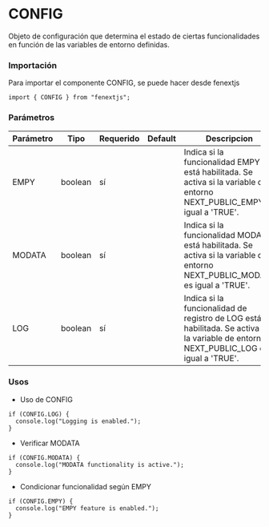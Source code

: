 # CONFIG

Objeto de configuración que determina el estado de ciertas funcionalidades en función de las variables de entorno definidas.

### Importación

Para importar el componente CONFIG, se puede hacer desde fenextjs

```tsx copy
import { CONFIG } from "fenextjs";
```

### Parámetros

| Parámetro | Tipo    | Requerido | Default | Descripcion                                                                                                                           |
| --------- | ------- | --------- | ------- | ------------------------------------------------------------------------------------------------------------------------------------- |
| EMPY      | boolean | sí        |         | Indica si la funcionalidad EMPY está habilitada. Se activa si la variable de entorno NEXT_PUBLIC_EMPY es igual a 'TRUE'.              |
| MODATA    | boolean | sí        |         | Indica si la funcionalidad MODATA está habilitada. Se activa si la variable de entorno NEXT_PUBLIC_MODATA es igual a 'TRUE'.          |
| LOG       | boolean | sí        |         | Indica si la funcionalidad de registro de LOG está habilitada. Se activa si la variable de entorno NEXT_PUBLIC_LOG es igual a 'TRUE'. |

### Usos

- Uso de CONFIG

```tsx copy
if (CONFIG.LOG) {
  console.log("Logging is enabled.");
}
```

- Verificar MODATA

```tsx copy
if (CONFIG.MODATA) {
  console.log("MODATA functionality is active.");
}
```

- Condicionar funcionalidad según EMPY

```tsx copy
if (CONFIG.EMPY) {
  console.log("EMPY feature is enabled.");
}
```

